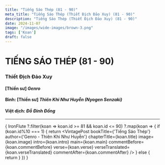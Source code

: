 ```yaml
---
title: "Tiếng Sáo Thép (81 - 90)"
meta_title: "Tiếng Sáo Thép (Thiết Địch Đảo Xuy) (81 - 90)"
description: "Tiếng Sáo Thép (Thiết Địch Đảo Xuy) (81 - 90)"
date: 2024-11-07
image: "/images/wide-images/brown-3.png"
tags: ['Koan']
draft: false
---
```



<div class="container vi-koans">

  # TIẾNG SÁO THÉP (81 - 90)
  ### Thiết Địch Đảo Xuy

  #### [Thiền sư] <em>Genro</em>

  #### Bình: [Thiền sư] <em>Thiên Khi Như Huyễn (Nyogen Senzaki)</em>

  #### Việt dịch: <em>Đỗ Đình Đồng</em>

  ***

  {
    IronFlute
      ?.filter(koan => koan.id >= 81 && koan.id <= 90)
      ?.map(koan => {
        if (koan.id%10 === 1) {
          return <VintagePost bookTitle={'Tiếng Sáo Thép'} author={'Genro - Thiên Khi Như Huyễn'}
                              chapterTitle={koan.title} image={koan.image}
                              intro={koan.intro} main={koan.main}
                              commentBefore={koan.commentBefore}
                              verse={koan.verse} verseTranslated={koan.verseTranslated}
                              commentAfter={koan.commentAfter}
          />
        } else {
          return <VintagePost chapterTitle={koan.title} image={koan.image}
                              intro={koan.intro} main={koan.main}
                              commentBefore={koan.commentBefore}
                              verse={koan.verse} verseTranslated={koan.verseTranslated}
                              commentAfter={koan.commentAfter}
          />
        }
      })
  }

</div>
